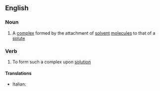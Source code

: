 ==English==

===Noun===
{{en-noun}}

#{{chemistry}} A [[complex]] formed by the attachment of [[solvent]] [[molecule]]s to that of a [[solute]]

===Verb===
{{en-verb|solvat|ing}}

#{{chemistry}} To form such a complex upon [[solution]]

====Translations====
{{top}}
* Italian: {{t-|it|solvatare}}
{{mid}}

{{bottom}}